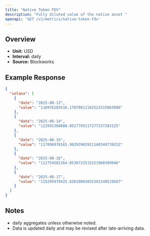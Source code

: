 ```yaml
---
title: "Native Token FDV"
description: "Fully diluted value of the native asset "
openapi: 'GET /v1/metrics/native-token-fdv'
---
```


## Overview

- **Unit:** USD
- **Interval:** daily
- **Source:** Blockworks

## Example Response

```json
{
  "solana": [
    {
      "date": "2025-08-13",
      "value": "116976283516.17870812182521515863088"
    },
    {
      "date": "2025-08-14",
      "value": "122591368088.0527793117277237283125"
    },
    {
      "date": "2025-08-15",
      "value": "117096978165.99293901921140340739152"
    },
    {
      "date": "2025-08-16",
      "value": "112754582164.0538722515221960309046"
    },
    {
      "date": "2025-08-17",
      "value": "115295979425.62610091655392140529567"
    }
  ]
}
```

## Notes
- daily aggregates unless otherwise noted.
- Data is updated daily and may be revised after late-arriving data.
